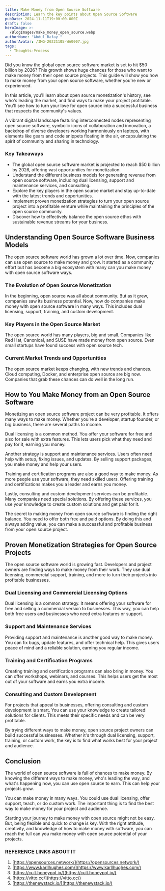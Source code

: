 ```yaml
---
title: Make Money from Open Source Software
description: Learn the key points about Open Source Software
pubDate: 2024-11-11T19:00:00.000Z
draft: false
heroImage: >-
  /BlogImages/make_money_open_source.webp
authorName: "Abdul Rafay "
authorAvatar: /IMG-20221105-WA0007.jpg
tags:
  - Thoughts-Process
---
```


Did you know the global open source software market is set to hit $50 billion by 2026? This growth shows huge chances for those who want to make money from their open source projects. This guide will show you how to make money from your open source software, whether you're new or experienced.

In this article, you'll learn about open source monetization's history, see who's leading the market, and find ways to make your project profitable. You'll see how to turn your love for open source into a successful business that respects the community's values.

A vibrant digital landscape featuring interconnected nodes representing open source software, symbolic icons of collaboration and innovation, a backdrop of diverse developers working harmoniously on laptops, with elements like gears and code snippets floating in the air, encapsulating the spirit of community and sharing in technology.

### **Key Takeaways**

- The global open source software market is projected to reach $50 billion by 2026, offering vast opportunities for monetization.
- Understand the different business models for generating revenue from open source software, including dual licensing, support and maintenance services, and consulting.
- Explore the key players in the open source market and stay up-to-date with the latest trends and opportunities.
- Implement proven monetization strategies to turn your open source project into a profitable venture while maintaining the principles of the open source community.
- Discover how to effectively balance the open source ethos with sustainable revenue streams for your business.

## **Understanding Open Source Software Business Models**

The open source software world has grown a lot over time. Now, companies can use open source to make money and grow. It started as a community effort but has become a big ecosystem with many can you make money with open source software ways.

### **The Evolution of Open Source Monetization**

In the beginning, open source was all about community. But as it grew, companies saw its business potential. Now, how do companies make money with open source software in many ways. This includes dual licensing, support, training, and custom development.

### **Key Players in the Open Source Market**

The open source world has many players, big and small. Companies like Red Hat, Canonical, and SUSE have made money from open source. Even small startups have found success with open source tech.

### **Current Market Trends and Opportunities**

The open source market keeps changing, with new trends and chances. Cloud computing, Docker, and enterprise open source are big now. Companies that grab these chances can do well in the long run.

## **How to You Make Money from an Open Source Software**

Monetizing an open source software project can be very profitable. It offers many ways to make money. Whether you're a developer, startup founder, or big business, there are several paths to income.

Dual licensing is a common method. You offer your software for free and also for sale with extra features. This lets users pick what they need and pay for it, earning you money.

Another strategy is support and maintenance services. Users often need help with setup, fixing issues, and updates. By selling support packages, you make money and help your users.

Training and certification programs are also a good way to make money. As more people use your software, they need skilled users. Offering training and certifications makes you a leader and earns you money.

Lastly, consulting and custom development services can be profitable. Many companies need special solutions. By offering these services, you use your knowledge to create custom solutions and get paid for it.

The secret to making money from open source software is finding the right balance. You need to offer both free and paid options. By doing this and always adding value, you can make a successful and profitable business from your open source project.

## **Proven Monetization Strategies for Open Source Projects**

The open source software world is growing fast. Developers and project owners are finding ways to make money from their work. They use dual licensing, commercial support, training, and more to turn their projects into profitable businesses.

### **Dual Licensing and Commercial Licensing Options**

Dual licensing is a common strategy. It means offering your software for free and selling a commercial version to businesses. This way, you can help both free users and businesses who need extra features or support.

### **Support and Maintenance Services**

Providing support and maintenance is another good way to make money. You can fix bugs, update features, and offer technical help. This gives users peace of mind and a reliable solution, earning you regular income.

### **Training and Certification Programs**

Creating training and certification programs can also bring in money. You can offer workshops, webinars, and courses. This helps users get the most out of your software and earns you extra income.

### **Consulting and Custom Development**

For projects that appeal to businesses, offering consulting and custom development is smart. You can use your knowledge to create tailored solutions for clients. This meets their specific needs and can be very profitable.

By trying different ways to make money, open source project owners can build successful businesses. Whether it's through dual licensing, support, training, or custom work, the key is to find what works best for your project and audience.

## **Conclusion**

The world of open source software is full of chances to make money. By knowing the different ways to make money, who's leading the way, and what's happening now, you can use open source to earn. This can help your projects grow.

You can make money in many ways. You could use dual licensing, offer support, teach, or do custom work. The important thing is to find the best way to make money for your project and audience.

Starting your journey to make money with open source might not be easy. But, being flexible and quick to change is key. With the right attitude, creativity, and knowledge of how to make money with software, you can reach the full can you make money with open source potential of your projects.

### **REFERENCE LINKS ABOUT IT**

1. [https://opensources.network/](https://opensources.network/)
2. [https://www.karllhughes.com/](https://www.karllhughes.com/)
3. [https://cult.honeypot.io/](https://cult.honeypot.io/)
4. [https://vitto.cc/](https://vitto.cc/)
5. [https://thenewstack.io/](https://thenewstack.io/)
